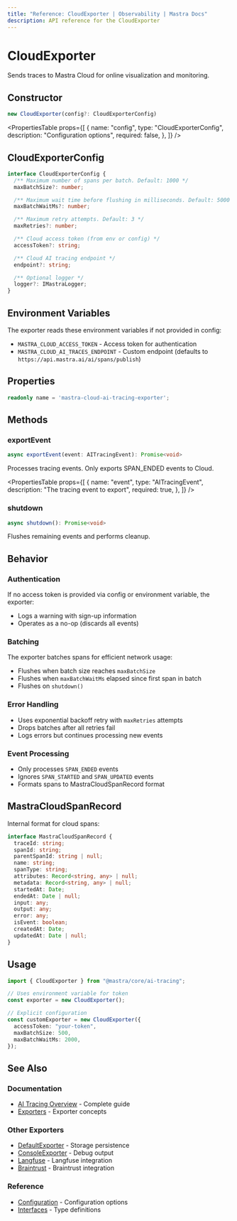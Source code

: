 ```yaml
---
title: "Reference: CloudExporter | Observability | Mastra Docs"
description: API reference for the CloudExporter
---
```



# CloudExporter

Sends traces to Mastra Cloud for online visualization and monitoring.

## Constructor

```typescript
new CloudExporter(config?: CloudExporterConfig)
```

<PropertiesTable
  props={[
    {
      name: "config",
      type: "CloudExporterConfig",
      description: "Configuration options",
      required: false,
    },
  ]}
/>

## CloudExporterConfig

```typescript
interface CloudExporterConfig {
  /** Maximum number of spans per batch. Default: 1000 */
  maxBatchSize?: number;

  /** Maximum wait time before flushing in milliseconds. Default: 5000 */
  maxBatchWaitMs?: number;

  /** Maximum retry attempts. Default: 3 */
  maxRetries?: number;

  /** Cloud access token (from env or config) */
  accessToken?: string;

  /** Cloud AI tracing endpoint */
  endpoint?: string;

  /** Optional logger */
  logger?: IMastraLogger;
}
```

## Environment Variables

The exporter reads these environment variables if not provided in config:

- `MASTRA_CLOUD_ACCESS_TOKEN` - Access token for authentication
- `MASTRA_CLOUD_AI_TRACES_ENDPOINT` - Custom endpoint (defaults to `https://api.mastra.ai/ai/spans/publish`)

## Properties

```typescript
readonly name = 'mastra-cloud-ai-tracing-exporter';
```

## Methods

### exportEvent

```typescript
async exportEvent(event: AITracingEvent): Promise<void>
```

Processes tracing events. Only exports SPAN_ENDED events to Cloud.

<PropertiesTable
  props={[
    {
      name: "event",
      type: "AITracingEvent",
      description: "The tracing event to export",
      required: true,
    },
  ]}
/>

### shutdown

```typescript
async shutdown(): Promise<void>
```

Flushes remaining events and performs cleanup.

## Behavior

### Authentication

If no access token is provided via config or environment variable, the exporter:

- Logs a warning with sign-up information
- Operates as a no-op (discards all events)

### Batching

The exporter batches spans for efficient network usage:

- Flushes when batch size reaches `maxBatchSize`
- Flushes when `maxBatchWaitMs` elapsed since first span in batch
- Flushes on `shutdown()`

### Error Handling

- Uses exponential backoff retry with `maxRetries` attempts
- Drops batches after all retries fail
- Logs errors but continues processing new events

### Event Processing

- Only processes `SPAN_ENDED` events
- Ignores `SPAN_STARTED` and `SPAN_UPDATED` events
- Formats spans to MastraCloudSpanRecord format

## MastraCloudSpanRecord

Internal format for cloud spans:

```typescript
interface MastraCloudSpanRecord {
  traceId: string;
  spanId: string;
  parentSpanId: string | null;
  name: string;
  spanType: string;
  attributes: Record<string, any> | null;
  metadata: Record<string, any> | null;
  startedAt: Date;
  endedAt: Date | null;
  input: any;
  output: any;
  error: any;
  isEvent: boolean;
  createdAt: Date;
  updatedAt: Date | null;
}
```

## Usage

```typescript
import { CloudExporter } from "@mastra/core/ai-tracing";

// Uses environment variable for token
const exporter = new CloudExporter();

// Explicit configuration
const customExporter = new CloudExporter({
  accessToken: "your-token",
  maxBatchSize: 500,
  maxBatchWaitMs: 2000,
});
```

## See Also

### Documentation

- [AI Tracing Overview](/docs/observability/ai-tracing/overview) - Complete guide
- [Exporters](/docs/observability/ai-tracing/overview#exporters) - Exporter concepts

### Other Exporters

- [DefaultExporter](/reference/observability/ai-tracing/exporters/default-exporter) - Storage persistence
- [ConsoleExporter](/reference/observability/ai-tracing/exporters/console-exporter) - Debug output
- [Langfuse](/reference/observability/ai-tracing/exporters/langfuse) - Langfuse integration
- [Braintrust](/reference/observability/ai-tracing/exporters/braintrust) - Braintrust integration

### Reference

- [Configuration](/reference/observability/ai-tracing/configuration) - Configuration options
- [Interfaces](/reference/observability/ai-tracing/interfaces) - Type definitions
